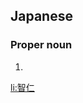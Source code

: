==Japanese==
{{ja-kanjitab|とも|ひと}}

===Proper noun===
{{ja-pos|proper|ともひと}}

# {{given name|male|lang=ja|sort=ともひと}}

[[li:智仁]]